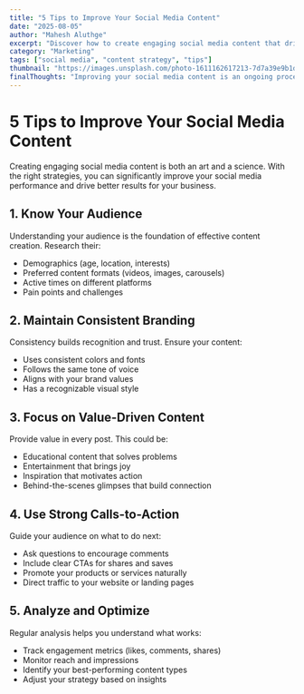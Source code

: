 ```yaml
---
title: "5 Tips to Improve Your Social Media Content"
date: "2025-08-05"
author: "Mahesh Aluthge"
excerpt: "Discover how to create engaging social media content that drives results for your business."
category: "Marketing"
tags: ["social media", "content strategy", "tips"]
thumbnail: "https://images.unsplash.com/photo-1611162617213-7d7a39e9b1d7?q=80&w=1074&auto=format&fit=crop&ixlib=rb-4.1.0&ixid=M3wxMjA3fDB8MHxwaG90by1wYWdlfHx8fGVufDB8fHx8fA%3D%3D"
finalThoughts: "Improving your social media content is an ongoing process. Stay patient, keep experimenting, and always prioritize providing value to your audience."
---
```




# 5 Tips to Improve Your Social Media Content

Creating engaging social media content is both an art and a science. With the right strategies, you can significantly improve your social media performance and drive better results for your business.

## 1. Know Your Audience

Understanding your audience is the foundation of effective content creation. Research their:

- Demographics (age, location, interests)
- Preferred content formats (videos, images, carousels)
- Active times on different platforms
- Pain points and challenges

## 2. Maintain Consistent Branding

Consistency builds recognition and trust. Ensure your content:

- Uses consistent colors and fonts
- Follows the same tone of voice
- Aligns with your brand values
- Has a recognizable visual style

## 3. Focus on Value-Driven Content

Provide value in every post. This could be:

- Educational content that solves problems
- Entertainment that brings joy
- Inspiration that motivates action
- Behind-the-scenes glimpses that build connection

## 4. Use Strong Calls-to-Action

Guide your audience on what to do next:

- Ask questions to encourage comments
- Include clear CTAs for shares and saves
- Promote your products or services naturally
- Direct traffic to your website or landing pages

## 5. Analyze and Optimize

Regular analysis helps you understand what works:

- Track engagement metrics (likes, comments, shares)
- Monitor reach and impressions
- Identify your best-performing content types
- Adjust your strategy based on insights